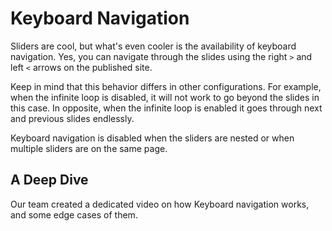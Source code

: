 
# Keyboard Navigation

Sliders are cool, but what's even cooler is the availability of keyboard navigation. Yes, you can navigate through the slides using the right `>` and left `<` arrows on the published site.

Keep in mind that this behavior differs in other configurations. For example, when the infinite loop is disabled, it will not work to go beyond the slides in this case. In opposite, when the infinite loop is enabled it goes through next and previous slides endlessly.

<Callout>
    Keyboard navigation is disabled when the sliders are nested or when multiple sliders are on the same page.
</Callout>

## A Deep Dive

Our team created a dedicated video on how Keyboard navigation works, and some edge cases of them.

<YouTubeEmbed url="https://www.youtube.com/embed/sWRUzxINCoA?si=h-Cr9oGrFP317PQH" title="" />